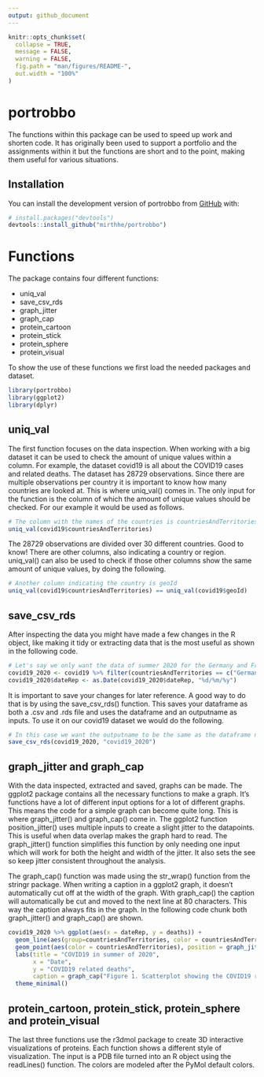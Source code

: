 ```yaml
---
output: github_document
---
```


<!-- README.md is generated from README.Rmd. Please edit that file -->

```r
knitr::opts_chunk$set(
  collapse = TRUE,
  message = FALSE,
  warning = FALSE,
  fig.path = "man/figures/README-",
  out.width = "100%"
)
```

# portrobbo

The functions within this package can be used to speed up work and shorten code. It has originally been used to support a portfolio and the assignments within it but the functions are short and to the point, making them useful for various situations.

## Installation

You can install the development version of portrobbo from [GitHub](https://github.com/) with:

``` r
# install.packages("devtools")
devtools::install_github("mirthhe/portrobbo")
```

# Functions

The package contains four different functions:
<ul>
<li>uniq_val</li>
<li>save_csv_rds</li>
<li>graph_jitter</li>
<li>graph_cap</li>
<li>protein_cartoon</li>
<li>protein_stick</li>
<li>protein_sphere</li>
<li>protein_visual</li></ul>

To show the use of these functions we first load the needed packages and dataset.

```r
library(portrobbo)
library(ggplot2)
library(dplyr)
```

## uniq_val

The first function focuses on the data inspection. When working with a big dataset it can be used to check the amount of unique values within a column. For example, the dataset covid19 is all about the COVID19 cases and related deaths. The dataset has 28729 observations. Since there are multiple observations per country it is important to know how many countries are looked at. This is where uniq_val() comes in. The only input for the function is the column of which the amount of unique values should be checked. For our example it would be used as follows.

```r
# The column with the names of the countries is countriesAndTerritories
uniq_val(covid19$countriesAndTerritories)
```

The 28729 observations are divided over 30 different countries. Good to know! There are other columns, also indicating a country or region. uniq_val() can also be used to check if those other columns show the same amount of unique values, by doing the following.

```r
# Another column indicating the country is geoId
uniq_val(covid19$countriesAndTerritories) == uniq_val(covid19$geoId)
```

## save_csv_rds

After inspecting the data you might have made a few changes in the R object, like making it tidy or extracting data that is the most useful as shown in the following code. 

```r
# Let's say we only want the data of summer 2020 for the Germany and France
covid19_2020 <- covid19 %>% filter(countriesAndTerritories == c("Germany", "France"), year == 2020, month == c(6:8))
covid19_2020$dateRep <- as.Date(covid19_2020$dateRep, "%d/%m/%y")
```

It is important to save your changes for later reference. A good way to do that is by using the save_csv_rds() function. This saves your dataframe as both a .csv and .rds file and uses the dataframe and an outputname as inputs. To use it on our covid19 dataset we would do the following.

```r
# In this case we want the outputname to be the same as the dataframe name
save_csv_rds(covid19_2020, "covid19_2020")
```

## graph_jitter and graph_cap

With the data inspected, extracted and saved, graphs can be made. The ggplot2 package contains all the necessary functions to make a graph. It's functions have a lot of different input options for a lot of different graphs. This means the code for a simple graph can become quite long. This is where graph_jitter() and graph_cap() come in. The ggplot2 function position_jitter() uses multiple inputs to create a slight jitter to the datapoints. This is useful when data overlap makes the graph hard to read. The graph_jitter() function simplifies this function by only needing one input which will work for both the height and width of the jitter. It also sets the see so keep jitter consistent throughout the analysis. 

The graph_cap() function was made using the str_wrap() function from the stringr package. When writing a caption in a ggplot2 graph, it doesn't automatically cut off at the width of the graph. With graph_cap() the caption will automatically be cut and moved to the next line at 80 characters. This way the caption always fits in the graph. In the following code chunk both graph_jitter() and graph_cap() are shown.

```r
covid19_2020 %>% ggplot(aes(x = dateRep, y = deaths)) +
  geom_line(aes(group=countriesAndTerritories, color = countriesAndTerritories)) +
  geom_point(aes(color = countriesAndTerritories), position = graph_jitter(0.3)) +
  labs(title = "COVID19 in summer of 2020",
       x = "Date",
       y = "COVID19 related deaths",
       caption = graph_cap("Figure 1. Scatterplot showing the COVID19 related deaths in summer of 2020 in Germany and France.")) +
  theme_minimal()
```

## protein_cartoon, protein_stick, protein_sphere and protein_visual

The last three functions use the r3dmol package to create 3D interactive visualizations of proteins. Each function shows a different style of visualization. The input is a PDB file turned into an R object using the readLines() function. The colors are modeled after the PyMol default colors.

